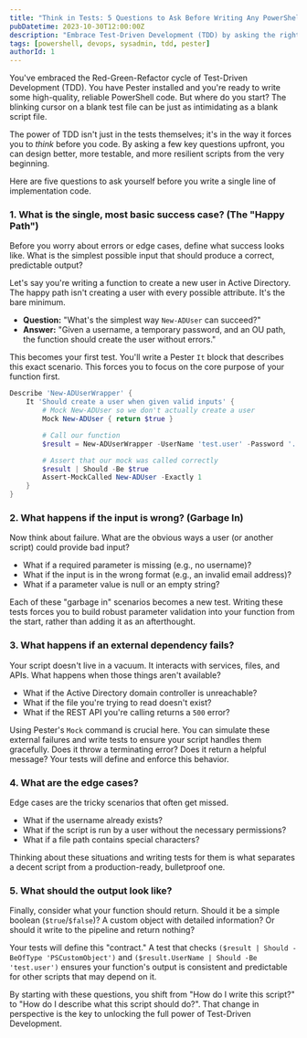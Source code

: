 ```yaml
---
title: "Think in Tests: 5 Questions to Ask Before Writing Any PowerShell"
pubDatetime: 2023-10-30T12:00:00Z
description: "Embrace Test-Driven Development (TDD) by asking the right questions. Learn how to design better, more reliable PowerShell scripts from the start."
tags: [powershell, devops, sysadmin, tdd, pester]
authorId: 1
---
```


You've embraced the Red-Green-Refactor cycle of Test-Driven Development (TDD). You have Pester installed and you're ready to write some high-quality, reliable PowerShell code. But where do you start? The blinking cursor on a blank test file can be just as intimidating as a blank script file.

The power of TDD isn't just in the tests themselves; it's in the way it forces you to _think_ before you code. By asking a few key questions upfront, you can design better, more testable, and more resilient scripts from the very beginning.

Here are five questions to ask yourself before you write a single line of implementation code.

### 1. What is the single, most basic success case? (The "Happy Path")

Before you worry about errors or edge cases, define what success looks like. What is the simplest possible input that should produce a correct, predictable output?

Let's say you're writing a function to create a new user in Active Directory. The happy path isn't creating a user with every possible attribute. It's the bare minimum.

- **Question:** "What's the simplest way `New-ADUser` can succeed?"
- **Answer:** "Given a username, a temporary password, and an OU path, the function should create the user without errors."

This becomes your first test. You'll write a Pester `It` block that describes this exact scenario. This forces you to focus on the core purpose of your function first.

```powershell
Describe 'New-ADUserWrapper' {
    It 'Should create a user when given valid inputs' {
        # Mock New-ADUser so we don't actually create a user
        Mock New-ADUser { return $true }

        # Call our function
        $result = New-ADUserWrapper -UserName 'test.user' -Password '...'

        # Assert that our mock was called correctly
        $result | Should -Be $true
        Assert-MockCalled New-ADUser -Exactly 1
    }
}
```

### 2. What happens if the input is wrong? (Garbage In)

Now think about failure. What are the obvious ways a user (or another script) could provide bad input?

- What if a required parameter is missing (e.g., no username)?
- What if the input is in the wrong format (e.g., an invalid email address)?
- What if a parameter value is null or an empty string?

Each of these "garbage in" scenarios becomes a new test. Writing these tests forces you to build robust parameter validation into your function from the start, rather than adding it as an afterthought.

### 3. What happens if an external dependency fails?

Your script doesn't live in a vacuum. It interacts with services, files, and APIs. What happens when those things aren't available?

- What if the Active Directory domain controller is unreachable?
- What if the file you're trying to read doesn't exist?
- What if the REST API you're calling returns a `500` error?

Using Pester's `Mock` command is crucial here. You can simulate these external failures and write tests to ensure your script handles them gracefully. Does it throw a terminating error? Does it return a helpful message? Your tests will define and enforce this behavior.

### 4. What are the edge cases?

Edge cases are the tricky scenarios that often get missed.

- What if the username already exists?
- What if the script is run by a user without the necessary permissions?
- What if a file path contains special characters?

Thinking about these situations and writing tests for them is what separates a decent script from a production-ready, bulletproof one.

### 5. What should the output look like?

Finally, consider what your function should return. Should it be a simple boolean (`$true`/`$false`)? A custom object with detailed information? Or should it write to the pipeline and return nothing?

Your tests will define this "contract." A test that checks `($result | Should -BeOfType 'PSCustomObject')` and `($result.UserName | Should -Be 'test.user')` ensures your function's output is consistent and predictable for other scripts that may depend on it.

By starting with these questions, you shift from "How do I write this script?" to "How do I describe what this script should do?". That change in perspective is the key to unlocking the full power of Test-Driven Development.
